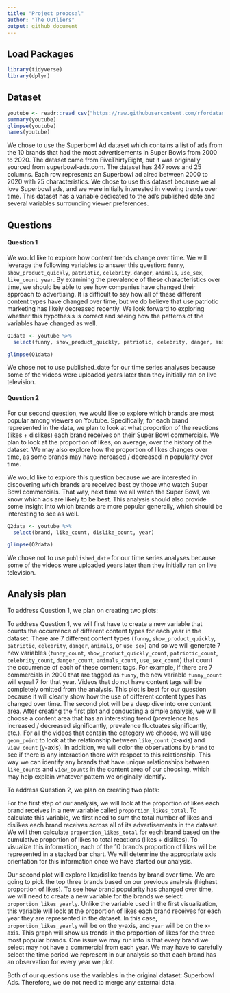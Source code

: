 ```yaml
---
title: "Project proposal"
author: "The Outliers"
output: github_document
---
```


## Load Packages

```r
library(tidyverse)
library(dplyr)
```

## Dataset

```r
youtube <- readr::read_csv("https://raw.githubusercontent.com/rfordatascience/tidytuesday/master/data/2021/2021-03-02/youtube.csv")
summary(youtube)
glimpse(youtube)
names(youtube)
```
We chose to use the Superbowl Ad dataset which contains a list of ads from the 10 brands 
that had the most advertisements in Super Bowls from 2000 to 2020. The dataset came from FiveThirtyEight, but it was originally sourced from superbowl-ads.com.  The dataset has 247 rows and 25 columns. Each row represents an Superbowl ad aired 
between 2000 to 2020 with 25 characteristics. We chose to use this dataset because we all love Superbowl ads, and we were initially interested in viewing trends over time. This dataset has a variable dedicated to the ad’s published date and several variables surrounding viewer preferences. 

## Questions


#### Question 1 

We would like to explore how content trends change over time. We will leverage the following variables to answer this question: `funny`, `show_product_quickly`, `patriotic`, `celebrity`, `danger`, `animals`, `use_sex`, `like_count year`. By examining the prevalence of these characteristics over time, we should be able to see how companies have changed their approach to advertising. It is difficult to say how all of these different content types have changed over time, but we do believe that use patriotic marketing has likely decreased recently. We look forward to exploring whether this hypothesis is correct and seeing how the patterns of the variables have changed as well.


```r

Q1data <- youtube %>%
  select(funny, show_product_quickly, patriotic, celebrity, danger, animals, use_sex, like_count, year)

glimpse(Q1data)
```

We chose not to use published_date for our time series analyses because some of the videos were uploaded
years later than they initially ran on live television.

#### Question 2

For our second question, we would like to explore which brands are most popular among viewers on Youtube. Specifically, for each brand represented in the data, we plan to look at what proportion of the reactions (likes + dislikes) each brand receives on their Super Bowl commercials. We plan to look at the proportion of likes, on average, over the history of the dataset. We may also explore how the proportion of likes changes over time, as some brands may have increased / decreased in popularity over time. 

We would like to explore this question because we are interested in discovering which brands are received best by those who watch Super Bowl commercials. That way, next time we all watch the Super Bowl, we know which ads are likely to be best. This analysis should also provide some insight into which brands are more popular generally, which should be interesting to see as well. 



```r

Q2data <- youtube %>%
  select(brand, like_count, dislike_count, year)

glimpse(Q2data)
```

We chose not to use `published_date` for our time series analyses because some of the videos were uploaded
years later than they initially ran on live television.

## Analysis plan

To address Question 1, we plan on creating two plots: 
    
  To address Question 1, we will first have to create a new variable that counts the occurrence of different content types for each year in the dataset. There are 7 different content types (`funny`, `show_product_quickly`, `patriotic`, `celebrity`, `danger`, `animals`, or `use_sex`) and so we will generate 7 new variables (`funny_count`, `show_product_quickly_count`, `patriotic_count`, `celebrity_count`, `danger_count`, `animals_count`, `use_sex_count`) that count the occurrence of each of these content tags. For example, if there are 7 commercials in 2000 that are tagged as `funny`, the new variable `funny_count` will equal 7 for that year. Videos that do not have content tags will be completely omitted from the analysis. This plot is best for our question because it will clearly show how the use of different content types has changed over time. 
  The second plot will be a deep dive into one content area. After creating the first plot and conducting a simple analysis, we will choose a content area that has an interesting trend (prevalence has increased / decreased significantly, prevalence fluctuates significantly, etc.). For all the videos that contain the category we choose, we will use `geom_point` to look at the relationship between `like_count` (x-axis) and `view_count` (y-axis). In addition, we will color the observations by `brand` to see if there is any interaction there with respect to this relationship. This way we can identify any brands that have unique relationships between `like_counts` and `view_counts` in the content area of our choosing, which may help explain whatever pattern we originally identify. 
 

To address Question 2, we plan on creating two plots:

  For the first step of our analysis, we will look at the proportion of likes each brand receives in a new variable called `proportion_likes_total`. To calculate this variable, we first need to sum the total number of likes and dislikes each brand receives across all of its advertisements in the dataset. We will then calculate `proportion_likes_total` for each brand based on the cumulative proportion of likes to total reactions (likes + dislikes). To visualize this information, each of the 10 brand’s proportion of likes will be represented in a stacked bar chart. We will determine the appropriate axis orientation for this information once we have started our analysis. 
  
  Our second plot will explore like/dislike trends by brand over time. We are going to pick the top three brands based on our previous analysis (highest proportion of likes). To see how brand popularity has changed over time, we will need to create a new variable for the brands we select: `proportion_likes_yearly`. Unlike the variable used in the first visualization, this variable will look at the proportion of likes each brand receives for each year they are represented in the dataset. In this case, `proportion_likes_yearly` will be on the y-axis, and `year` will be on the x-axis. This graph will show us trends in the proportion of likes for the three most popular brands. One issue we may run into is that every brand we select may not have a commercial from each year. We may have to carefully select the time period we represent in our analysis so that each brand has an observation for every year we plot.


  Both of our questions use the variables in the original dataset: Superbowl Ads. Therefore, we do not need to merge any external data.
